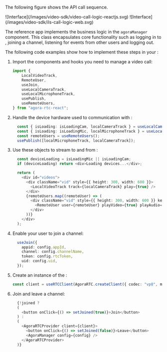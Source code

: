 <PlatformWrapper platform="react-js">

The following figure shows the  <Vpd k="PRODUCT" /> API call sequence.

<ProductWrapper product="video-calling">
![Interface](/images/video-sdk/video-call-logic-reactjs.svg)
</ProductWrapper>
<ProductWrapper product={["interactive-live-streaming", "broadcast-streaming"]}>
![Interface](/images/video-sdk/ils-call-logic-web.svg)
</ProductWrapper>

The <Vg k="VSDK" /> reference app implements the <Vg k="PRODUCT" />  business logic in the `agoraManager` component.
    This class encapsulates  core functionality such as logging in to <Vg k="AGORA_BACKEND" />,
  joining a channel, listening for events from other users and logging out.

The following code examples show how to implement these steps in your <Vpl k="CLIENT" />:

1. Import the components and hooks you need to manage a video call:

    ```typescript
    import {
        LocalVideoTrack,
        RemoteUser,
        useJoin,
        useLocalCameraTrack,
        useLocalMicrophoneTrack,
        usePublish,
        useRemoteUsers,
    } from "agora-rtc-react";
    ```

1. Handle the device hardware used to communication with <Vg k="AGORA_BACKEND" />:

    ```typescript
      const { isLoading: isLoadingCam, localCameraTrack } = useLocalCameraTrack();
      const { isLoading: isLoadingMic, localMicrophoneTrack } = useLocalMicrophoneTrack();
      const remoteUsers = useRemoteUsers();
      usePublish([localMicrophoneTrack, localCameraTrack]);
    ```

1. Use these objects to stream to and from  <Vg k="AGORA_BACKEND" />:
    ```typescript
      const deviceLoading = isLoadingMic || isLoadingCam;
      if (deviceLoading) return <div>Loading devices...</div>;

      return (
        <div id="videos">
          <div className="vid" style={{ height: 300, width: 600 }}>
            <LocalVideoTrack track={localCameraTrack} play={true} />
          </div>
          {remoteUsers.map((remoteUser) => (
            <div className="vid" style={{ height: 300, width: 600 }} key={remoteUser.uid}>
              <RemoteUser user={remoteUser} playVideo={true} playAudio={true} />
            </div>
          ))}
        </div>
      );
    ```

1. Enable your user to join a channel:

    ```typescript
      useJoin({
        appid: config.appId,
        channel: config.channelName,
        token: config.rtcToken,
        uid: config.uid,
      });
    ```

1.  Create an instance of the <Vg k="ENGINE" />:

      ```typescript
      const client = useRTCClient(AgoraRTC.createClient({ codec: "vp8", mode: "rtc" }));
      ```

1. Join and leave a channel:

    ```javascript
      {!joined ?
      (
        <button onClick={() => setJoined(true)}>Join</button>
      ) :
      (
        <AgoraRTCProvider client={client}>
          <button onClick={() => setJoined(false)}>Leave</button>
          <AgoraManager config={config} />
        </AgoraRTCProvider>
      )}
    ```

</PlatformWrapper>